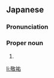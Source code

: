 ==Japanese==
{{ja-kanjitab|けい|すけ}}

===Pronunciation===
{{ja-pron|けいすけ}}

===Proper noun===
{{ja-pos|proper|けいすけ}}

# {{given name|male|lang=ja|sort=けいすけ}}

[[li:敬祐]]